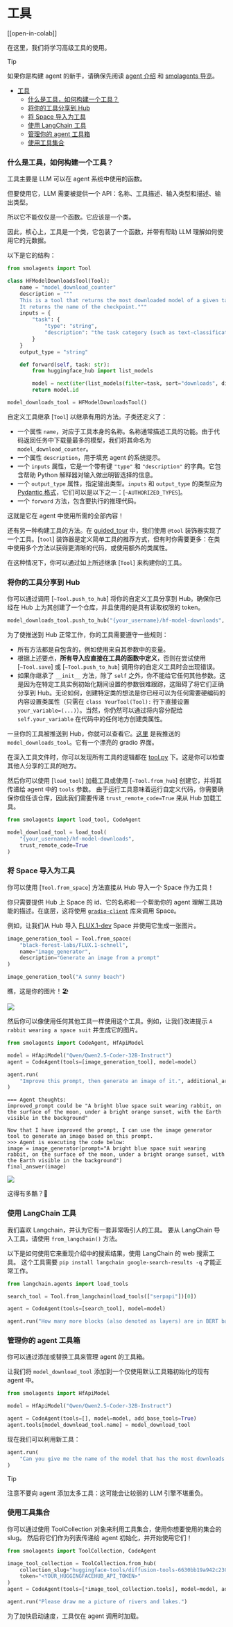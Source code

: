 <!--Copyright 2024 The HuggingFace Team. All rights reserved.

Licensed under the Apache License, Version 2.0 (the "License"); you may not use this file except in compliance with
the License. You may obtain a copy of the License at

http://www.apache.org/licenses/LICENSE-2.0

Unless required by applicable law or agreed to in writing, software distributed under the License is distributed on
an "AS IS" BASIS, WITHOUT WARRANTIES OR CONDITIONS OF ANY KIND, either express or implied. See the License for the
specific language governing permissions and limitations under the License.

⚠️ Note that this file is in Markdown but contain specific syntax for our doc-builder (similar to MDX) that may not be
rendered properly in your Markdown viewer.

-->
# 工具

[[open-in-colab]]

在这里，我们将学习高级工具的使用。

> [!TIP]
> 如果你是构建 agent 的新手，请确保先阅读 [agent 介绍](../conceptual_guides/intro_agents) 和 [smolagents 导览](../guided_tour)。

- [工具](#工具)
    - [什么是工具，如何构建一个工具？](#什么是工具如何构建一个工具)
    - [将你的工具分享到 Hub](#将你的工具分享到-hub)
    - [将 Space 导入为工具](#将-space-导入为工具)
    - [使用 LangChain 工具](#使用-langchain-工具)
    - [管理你的 agent 工具箱](#管理你的-agent-工具箱)
    - [使用工具集合](#使用工具集合)

### 什么是工具，如何构建一个工具？

工具主要是 LLM 可以在 agent 系统中使用的函数。

但要使用它，LLM 需要被提供一个 API：名称、工具描述、输入类型和描述、输出类型。

所以它不能仅仅是一个函数。它应该是一个类。

因此，核心上，工具是一个类，它包装了一个函数，并带有帮助 LLM 理解如何使用它的元数据。

以下是它的结构：

```python
from smolagents import Tool

class HFModelDownloadsTool(Tool):
    name = "model_download_counter"
    description = """
    This is a tool that returns the most downloaded model of a given task on the Hugging Face Hub.
    It returns the name of the checkpoint."""
    inputs = {
        "task": {
            "type": "string",
            "description": "the task category (such as text-classification, depth-estimation, etc)",
        }
    }
    output_type = "string"

    def forward(self, task: str):
        from huggingface_hub import list_models

        model = next(iter(list_models(filter=task, sort="downloads", direction=-1)))
        return model.id

model_downloads_tool = HFModelDownloadsTool()
```

自定义工具继承 [`Tool`] 以继承有用的方法。子类还定义了：
- 一个属性 `name`，对应于工具本身的名称。名称通常描述工具的功能。由于代码返回任务中下载量最多的模型，我们将其命名为 `model_download_counter`。
- 一个属性 `description`，用于填充 agent 的系统提示。
- 一个 `inputs` 属性，它是一个带有键 `"type"` 和 `"description"` 的字典。它包含帮助 Python 解释器对输入做出明智选择的信息。
- 一个 `output_type` 属性，指定输出类型。`inputs` 和 `output_type` 的类型应为 [Pydantic 格式](https://docs.pydantic.dev/latest/concepts/json_schema/#generating-json-schema)，它们可以是以下之一：[`~AUTHORIZED_TYPES`]。
- 一个 `forward` 方法，包含要执行的推理代码。

这就是它在 agent 中使用所需的全部内容！

还有另一种构建工具的方法。在 [guided_tour](../guided_tour) 中，我们使用 `@tool` 装饰器实现了一个工具。[`tool`] 装饰器是定义简单工具的推荐方式，但有时你需要更多：在类中使用多个方法以获得更清晰的代码，或使用额外的类属性。

在这种情况下，你可以通过如上所述继承 [`Tool`] 来构建你的工具。

### 将你的工具分享到 Hub

你可以通过调用 [`~Tool.push_to_hub`] 将你的自定义工具分享到 Hub。确保你已经在 Hub 上为其创建了一个仓库，并且使用的是具有读取权限的 token。

```python
model_downloads_tool.push_to_hub("{your_username}/hf-model-downloads", token="<YOUR_HUGGINGFACEHUB_API_TOKEN>")
```

为了使推送到 Hub 正常工作，你的工具需要遵守一些规则：
- 所有方法都是自包含的，例如使用来自其参数中的变量。
- 根据上述要点，**所有导入应直接在工具的函数中定义**，否则在尝试使用 [`~Tool.save`] 或 [`~Tool.push_to_hub`] 调用你的自定义工具时会出现错误。
- 如果你继承了 `__init__` 方法，除了 `self` 之外，你不能给它任何其他参数。这是因为在特定工具实例初始化期间设置的参数很难跟踪，这阻碍了将它们正确分享到 Hub。无论如何，创建特定类的想法是你已经可以为任何需要硬编码的内容设置类属性（只需在 `class YourTool(Tool):` 行下直接设置 `your_variable=(...)`）。当然，你仍然可以通过将内容分配给 `self.your_variable` 在代码中的任何地方创建类属性。

一旦你的工具被推送到 Hub，你就可以查看它。[这里](https://huggingface.co/spaces/m-ric/hf-model-downloads) 是我推送的 `model_downloads_tool`。它有一个漂亮的 gradio 界面。

在深入工具文件时，你可以发现所有工具的逻辑都在 [tool.py](https://huggingface.co/spaces/m-ric/hf-model-downloads/blob/main/tool.py) 下。这是你可以检查其他人分享的工具的地方。

然后你可以使用 [`load_tool`] 加载工具或使用 [`~Tool.from_hub`] 创建它，并将其传递给 agent 中的 `tools` 参数。
由于运行工具意味着运行自定义代码，你需要确保你信任该仓库，因此我们需要传递 `trust_remote_code=True` 来从 Hub 加载工具。

```python
from smolagents import load_tool, CodeAgent

model_download_tool = load_tool(
    "{your_username}/hf-model-downloads",
    trust_remote_code=True
)
```

### 将 Space 导入为工具

你可以使用 [`Tool.from_space`] 方法直接从 Hub 导入一个 Space 作为工具！

你只需要提供 Hub 上 Space 的 id、它的名称和一个帮助你的 agent 理解工具功能的描述。在底层，这将使用 [`gradio-client`](https://pypi.org/project/gradio-client/) 库来调用 Space。

例如，让我们从 Hub 导入 [FLUX.1-dev](https://huggingface.co/black-forest-labs/FLUX.1-dev) Space 并使用它生成一张图片。

```python
image_generation_tool = Tool.from_space(
    "black-forest-labs/FLUX.1-schnell",
    name="image_generator",
    description="Generate an image from a prompt"
)

image_generation_tool("A sunny beach")
```
瞧，这是你的图片！🏖️

<img src="https://huggingface.co/datasets/huggingface/documentation-images/resolve/main/transformers/sunny_beach.webp">

然后你可以像使用任何其他工具一样使用这个工具。例如，让我们改进提示 `A rabbit wearing a space suit` 并生成它的图片。

```python
from smolagents import CodeAgent, HfApiModel

model = HfApiModel("Qwen/Qwen2.5-Coder-32B-Instruct")
agent = CodeAgent(tools=[image_generation_tool], model=model)

agent.run(
    "Improve this prompt, then generate an image of it.", additional_args={'user_prompt': 'A rabbit wearing a space suit'}
)
```

```text
=== Agent thoughts:
improved_prompt could be "A bright blue space suit wearing rabbit, on the surface of the moon, under a bright orange sunset, with the Earth visible in the background"

Now that I have improved the prompt, I can use the image generator tool to generate an image based on this prompt.
>>> Agent is executing the code below:
image = image_generator(prompt="A bright blue space suit wearing rabbit, on the surface of the moon, under a bright orange sunset, with the Earth visible in the background")
final_answer(image)
```

<img src="https://huggingface.co/datasets/huggingface/documentation-images/resolve/main/transformers/rabbit_spacesuit_flux.webp">

这得有多酷？🤩

### 使用 LangChain 工具

我们喜欢 Langchain，并认为它有一套非常吸引人的工具。
要从 LangChain 导入工具，请使用 `from_langchain()` 方法。

以下是如何使用它来重现介绍中的搜索结果，使用 LangChain 的 web 搜索工具。
这个工具需要 `pip install langchain google-search-results -q` 才能正常工作。
```python
from langchain.agents import load_tools

search_tool = Tool.from_langchain(load_tools(["serpapi"])[0])

agent = CodeAgent(tools=[search_tool], model=model)

agent.run("How many more blocks (also denoted as layers) are in BERT base encoder compared to the encoder from the architecture proposed in Attention is All You Need?")
```

### 管理你的 agent 工具箱

你可以通过添加或替换工具来管理 agent 的工具箱。

让我们将 `model_download_tool` 添加到一个仅使用默认工具箱初始化的现有 agent 中。

```python
from smolagents import HfApiModel

model = HfApiModel("Qwen/Qwen2.5-Coder-32B-Instruct")

agent = CodeAgent(tools=[], model=model, add_base_tools=True)
agent.tools[model_download_tool.name] = model_download_tool
```
现在我们可以利用新工具：

```python
agent.run(
    "Can you give me the name of the model that has the most downloads in the 'text-to-video' task on the Hugging Face Hub but reverse the letters?"
)
```


> [!TIP]
> 注意不要向 agent 添加太多工具：这可能会让较弱的 LLM 引擎不堪重负。


### 使用工具集合

你可以通过使用 ToolCollection 对象来利用工具集合，使用你想要使用的集合的 slug。
然后将它们作为列表传递给 agent 初始化，并开始使用它们！

```py
from smolagents import ToolCollection, CodeAgent

image_tool_collection = ToolCollection.from_hub(
    collection_slug="huggingface-tools/diffusion-tools-6630bb19a942c2306a2cdb6f",
    token="<YOUR_HUGGINGFACEHUB_API_TOKEN>"
)
agent = CodeAgent(tools=[*image_tool_collection.tools], model=model, add_base_tools=True)

agent.run("Please draw me a picture of rivers and lakes.")
```

为了加快启动速度，工具仅在 agent 调用时加载。
